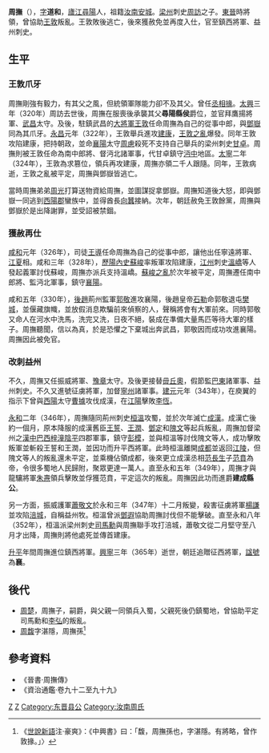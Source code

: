 {{otheruses}}
{{Infobox Biography
| subject_name   = 周撫
| image_name     = 
| image_size     = 
| image_caption  = 
| date_of_birth  = ？
| place_of_birth = [[西晉|西晉]]
| date_of_death  = 365年
| place_of_death = [[東晉|東晉]][[益州|益州]]
| occupation = 東晉鎮西將軍、益州刺史
}}
'''周撫'''（{{bd|？||365年|catIdx=Z}}），[[表字|字]]'''道和'''，[[廬江|廬江]][[尋陽|尋陽]]人，祖籍[[汝南|汝南]][[安城|安城]]。[[梁州|梁州]]刺史[[周訪|周訪]]之子。[[東晉|東晉]]時將領，曾協助[[王敦|王敦]]叛亂。王敦敗後逃亡，後來獲赦免並再度入仕，官至鎮西將軍、益州刺史。

== 生平 ==
=== 王敦爪牙 ===
周撫剛強有毅力，有其父之風，但統領軍隊能力卻不及其父。曾任[[丞相|丞相]][[掾|掾]]。[[大興_(東晉)|太興]]三年（320年）周訪去世後，周撫在服喪後承襲其父'''尋陽縣侯'''爵位，並官拜鷹揚將軍、[[武昌|武昌]]太守。及後，駐鎮武昌的[[大将军_(东亚)|大將軍]][[王敦|王敦]]任命周撫為自己的從事中郎，與[[鄧嶽|鄧嶽]]同為其爪牙。[[永昌_(東晉)|永昌]]元年（322年），王敦舉兵進攻[[建康|建康]]，[[王敦之亂|王敦之亂]]爆發。同年王敦攻陷建康，把持朝政，並命[[襄陽|襄陽]]太守[[周慮|周慮]]殺死不支持自己舉兵的梁州刺史[[甘卓|甘卓]]。周撫則被王敦任命為南中郎將、督沔北諸軍事，代甘卓鎮守[[沔中|沔中]]地區。[[太寧_(東晉)|太寧]]二年（324年），王敦為求篡位，領兵再攻建康，周撫亦領二千人跟隨。同年，王敦病逝，王敦之亂被平定，周撫與鄧嶽皆逃亡。

當時周撫弟弟[[周光_(晋朝)|周光]]打算送物資給周撫，並圖謀捉拿鄧嶽。周撫知道後大怒，即與鄧嶽一同逃到[[西陽郡|西陽郡]]蠻族中，並得酋長[[向蠶|向蠶]]接納。次年，朝廷赦免王敦餘黨，周撫與鄧嶽於是出降謝罪，並受詔被禁錮。

=== 獲赦再仕 ===
[[咸和_(東晉)|咸和]]元年（326年），司徒[[王導|王導]]任命周撫為自己的從事中郎，讓他出任寧遠將軍、[[江夏|江夏]]相。咸和三年（328年），[[歷陽|歷陽]][[內史|內史]][[蘇峻|蘇峻]]率叛軍攻陷建康，[[江州|江州]]刺史[[溫嶠|溫嶠]]等人發起義軍討伐蘇峻，周撫亦派兵支持溫嶠。[[蘇峻之亂|蘇峻之亂]]於次年被平定，周撫遷任南中郎將、監沔北軍事，鎮守[[襄陽|襄陽]]。

咸和五年（330年），[[後趙|後趙]]荊州監軍[[郭敬|郭敬]]進攻襄陽，後趙皇帝[[石勒|石勒]]命郭敬退屯[[樊城|樊城]]，並偃藏旗幟，並放假消息欺騙前來偵察的人，聲稱將會有大軍前來。同時郭敬又命人在河水中洗馬，洗完又洗，日夜不絕，裝成在準備大量馬匹等待大軍的樣子。周撫聽聞，信以為真，於是恐懼之下棄城出奔武昌，郭敬因而成功攻進襄陽。周撫因此被免官。

=== 改刺益州 ===
不久，周撫又任振威將軍、[[豫章|豫章]]太守。及後更接替[[毌丘奧|毌丘奧]]，假節監[[巴東郡|巴東]]諸軍事、益州刺史。不久又進號征虜將軍，加督[[寧州|寧州]]諸軍事。[[建元_(東晉)|建元]]元年（343年），在庾翼的指示下曾與[[西陽|西陽]]太守[[曹據|曹據]]攻伐成漢，在[[江陽|江陽]]擊敗[[李恆|李恆]]。

[[永和_(東晉)|永和]]二年（346年），周撫隨同荊州刺史[[桓溫|桓溫]]攻蜀，並於次年滅亡[[成漢|成漢]]。成漢亡後約一個月，原本降服的成漢舊臣[[王誓|王誓]]、[[王潤|王潤]]、[[鄧定|鄧定]]和[[隗文|隗文]]等起兵叛亂，周撫加督梁州之[[漢中|漢中]][[巴西郡|巴西]][[梓潼|梓潼]][[陰平|陰平]]四郡軍事，鎮守[[彭模|彭模]]，並與桓溫等討伐隗文等人，成功擊敗叛軍並斬殺王誓和王潤，並因功而升平西將軍。此時桓溫離開[[成都|成都]]並返回[[江陵|江陵]]，但隗文等人的叛亂還未平定，並乘機佔領成都，後來更立成漢丞相[[范長生|范長生]]子[[范賁|范賁]]為帝，令很多蜀地人民歸附，聚眾更達一萬人。直至永和五年（349年），周撫才與龍驤將軍[[朱燾|朱燾]]領兵擊敗並俘獲范賁，平定這次的叛亂。周撫因此功而進爵'''建成縣公'''。

另一方面，振威護軍[[蕭敬文|蕭敬文]]於永和三年（347年）十二月叛變，殺害征虜將軍[[楊謙|楊謙]]並攻陷[[涪城|涪城]]，自稱益州牧。桓溫曾派[[鄧遐|鄧遐]]協助周撫討伐但不能擊破。直至永和八年（352年），桓溫派梁州刺史[[司馬勳|司馬勳]]與周撫聯手攻打涪城，蕭敬文從二月堅守至八月才出降，周撫則將他處死並傳首建康。

[[升平|升平]]年間周撫進位鎮西將軍。[[興寧_(東晉)|興寧]]三年（365年）逝世，朝廷追贈征西將軍，[[諡號|諡號]]為'''襄'''。

== 後代 ==
*[[周楚|周楚]]，周撫子，嗣爵，與父親一同領兵入蜀，父親死後仍鎮蜀地，曾協助平定司馬勳和[[李弘_(十六國)|李弘]]的叛亂。
*[[周馥|周馥]]字湛隱，周撫孫<ref>《[[世說新語|世說新語]]注·豪爽》：《中興書》曰：「馥，周撫孫也，字湛隱。有將略，曾作敦掾。」〉</ref>

== 參考資料 ==
*《晉書·周撫傳》
*《資治通鑑·卷九十二至九十九》

[[Category:晉朝軍事人物|Z]]
[[Category:周姓|Z]]
[[Category:东晋县公|Category:东晋县公]]
[[Category:汝南周氏|Category:汝南周氏]]